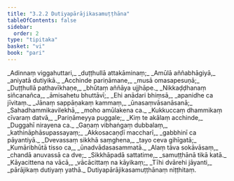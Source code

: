 ```yaml
---
title: "3.2.2 Dutiyapārājikasamuṭṭhāna"
tableOfContents: false
sidebar:
  order: 2
type: "tipitaka"
basket: "vi"
book: "pari"
---
```



<DynamicBreadcrumb />

<Division number="259" book="pari" e="ch" v="5" p="158">

<Paragraph number="1093" type="verses" book="pari">
_Adinnaṃ viggahuttari,_  
_duṭṭhullā attakāminaṃ;_  
_Amūlā aññabhāgiyā,_  
_aniyatā dutiyikā._  

</Paragraph>

<Paragraph number="1094" type="verses" book="pari">
_Acchinde pariṇāmane,_  
_musā omasapesuṇā;_  
_Duṭṭhullā pathavīkhaṇe,_  
_bhūtaṃ aññāya ujjhāpe._  

</Paragraph>

<Paragraph number="1095" type="verses" book="pari">
_Nikkaḍḍhanaṃ siñcanañca,_  
_āmisahetu bhuttāvī;_  
_Ehi anādari bhiṃsā,_  
_apanidhe ca jīvitaṃ._  

</Paragraph>

<Paragraph number="1096" type="verses" book="pari">
_Jānaṃ sappāṇakaṃ kammaṃ,_  
_ūnasaṃvāsanāsanā;_  
_Sahadhammikavilekhā,_  
_moho amūlakena ca._  

</Paragraph>

<Paragraph number="1097" type="verses" book="pari">
_Kukkuccaṃ dhammikaṃ cīvaraṃ datvā,_  
_Pariṇāmeyya puggale;_  
_Kiṃ te akālaṃ acchinde,_  
_Duggahī nirayena ca._  

</Paragraph>

<Paragraph number="1098" type="verses" book="pari">
_Gaṇaṃ vibhaṅgaṃ dubbalaṃ,_  
_kathināphāsupassayaṃ;_  
_Akkosacaṇḍī maccharī,_  
_gabbhinī ca pāyantiyā._  

</Paragraph>

<Paragraph number="1099" type="verses" book="pari">
_Dvevassaṃ sikkhā saṃghena,_  
_tayo ceva gihīgatā;_  
_Kumāribhūtā tisso ca,_  
_ūnadvādasasammatā._  

</Paragraph>

<Paragraph number="1100" type="verses" book="pari">
_Alaṃ tāva sokāvāsaṃ,_  
_chandā anuvassā ca dve;_  
_Sikkhāpadā sattatime,_  
_samuṭṭhānā tikā katā._  

</Paragraph>

<Paragraph number="1101" type="verses" book="pari">
_Kāyacittena na vācā,_  
_vācācittaṃ na kāyikaṃ;_  
_Tīhi dvārehi jāyanti,_  
_pārājikaṃ dutiyaṃ yathā._  


</Paragraph>
</Division>

<Paragraph number="1102" type="center" book="pari">
Dutiyapārājikasamuṭṭhānaṃ niṭṭhitaṃ.
</Paragraph>